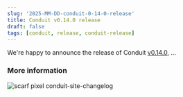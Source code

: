 ```yaml
---
slug: '2025-MM-DD-conduit-0-14-0-release'
title: Conduit v0.14.0 release
draft: false
tags: [conduit, release, conduit-release]
---
```


We're happy to announce the release of Conduit [v0.14.0](https://github.com/ConduitIO/conduit/releases/tag/v0.14.0), ...

<!--truncate-->

### More information


![scarf pixel conduit-site-changelog](https://static.scarf.sh/a.png?x-pxid=b43cda70-9a98-4938-8857-471cc05e99c5)
